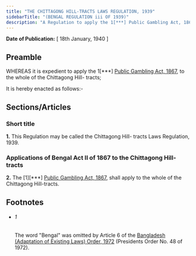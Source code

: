 ```yaml
---
title: "THE CHITTAGONG HILL-TRACTS LAWS REGULATION, 1939"
sidebarTitle: "(BENGAL REGULATION iii OF 1939)"
description: "A Regulation to apply the 1[***] Public Gambling Act, 1867, to the Chittagong Hill-tracts."
---
```


**Date of Publication:** [ 18th January, 1940 ]

## Preamble

WHEREAS it is expedient to apply the 1[\*\*\*] [Public Gambling Act, 1867](/act-16.html "Public Gambling Act, 1867"), to the whole of the Chittagong Hill- tracts;

It is hereby enacted as follows:-

## Sections/Articles

### Short title

**1.** This Regulation may be called the Chittagong Hill- tracts Laws Regulation, 1939.

### Applications of Bengal Act II of 1867 to the Chittagong Hill- tracts

**2.** The [1][\*\*\*] [Public Gambling Act, 1867](/act-16.html "Public Gambling Act, 1867"), shall apply to the whole of the Chittagong Hill-tracts.

## Footnotes

- ###### 1

  The word "Bengal" was omitted by Article 6 of the [Bangladesh (Adaptation of Existing Laws) Order, 1972](/act-388.html "Bangladesh (Adaptation of Existing Laws) Order, 1972 ") (Presidents Order No. 48 of 1972).
